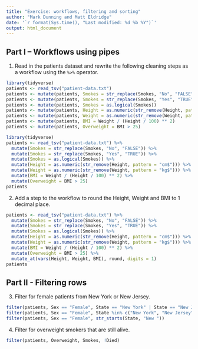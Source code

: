 ```yaml
---
title: "Exercise: workflows, filtering and sorting"
author: "Mark Dunning and Matt Eldridge"
date: '`r format(Sys.time(), "Last modified: %d %b %Y")`'
output: html_document
---
```


## Part I -- Workflows using pipes

1. Read in the patients dataset and rewrite the following cleaning steps as a workflow using the `%>%` operator.

```r
library(tidyverse)
patients <- read_tsv("patient-data.txt")
patients <- mutate(patients, Smokes = str_replace(Smokes, "No", "FALSE"))
patients <- mutate(patients, Smokes = str_replace(Smokes, "Yes", "TRUE"))
patients <- mutate(patients, Smokes = as.logical(Smokes))
patients <- mutate(patients, Height = as.numeric(str_remove(Height, pattern = "cm$")))
patients <- mutate(patients, Weight = as.numeric(str_remove(Weight, pattern = "kg$")))
patients <- mutate(patients, BMI = Weight / (Height / 100) ** 2)
patients <- mutate(patients, Overweight = BMI > 25)
```

```r
library(tidyverse)
patients <- read_tsv("patient-data.txt") %>%
  mutate(Smokes = str_replace(Smokes, "No", "FALSE")) %>%
  mutate(Smokes = str_replace(Smokes, "Yes", "TRUE")) %>%
  mutate(Smokes = as.logical(Smokes)) %>%
  mutate(Height = as.numeric(str_remove(Height, pattern = "cm$"))) %>%
  mutate(Weight = as.numeric(str_remove(Weight, pattern = "kg$"))) %>%
  mutate(BMI = Weight / (Height / 100) ** 2) %>%
  mutate(Overweight = BMI > 25)
patients
```

2. Add a step to the workflow to round the Height, Weight and BMI to 1 decimal place.

```r
patients <- read_tsv("patient-data.txt") %>%
  mutate(Smokes = str_replace(Smokes, "No", "FALSE")) %>%
  mutate(Smokes = str_replace(Smokes, "Yes", "TRUE")) %>%
  mutate(Smokes = as.logical(Smokes)) %>%
  mutate(Height = as.numeric(str_remove(Height, pattern = "cm$"))) %>%
  mutate(Weight = as.numeric(str_remove(Weight, pattern = "kg$"))) %>%
  mutate(BMI = Weight / (Height / 100) ** 2) %>%
  mutate(Overweight = BMI > 25) %>%
  mutate_at(vars(Height, Weight, BMI), round, digits = 1)
patients
```

## Part II - Filtering rows

3. Filter for female patients from New York or New Jersey.

```r
filter(patients, Sex == "Female", State == "New York" | State == "New Jersey")
filter(patients, Sex == "Female", State %in% c("New York", "New Jersey"))
filter(patients, Sex == "Female", str_starts(State, "New "))
```

4. Filter for overweight smokers that are still alive.

```r
filter(patients, Overweight, Smokes, !Died)
```
